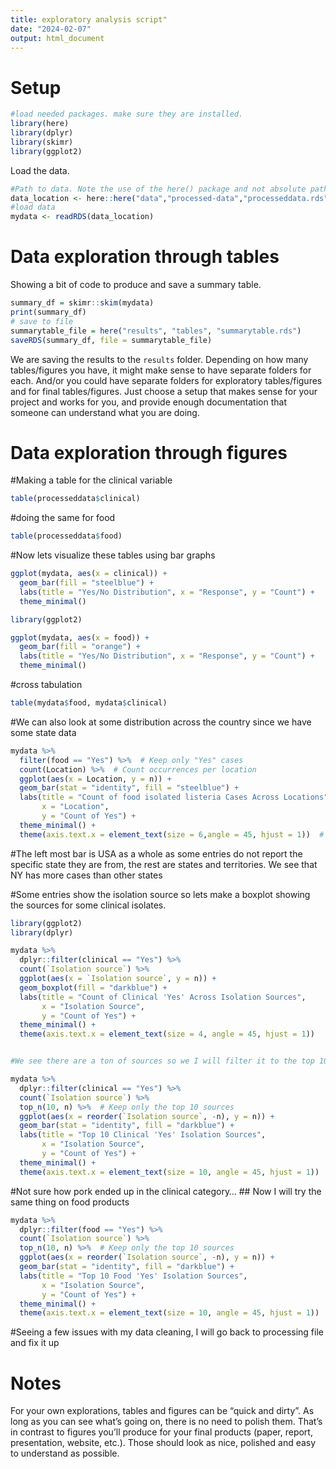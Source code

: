 ```yaml
---
title: exploratory analysis script"
date: "2024-02-07"
output: html_document
---
```


  

# Setup

```r
#load needed packages. make sure they are installed.
library(here) 
library(dplyr)
library(skimr)
library(ggplot2)
```


Load the data.

```r
#Path to data. Note the use of the here() package and not absolute paths
data_location <- here::here("data","processed-data","processeddata.rds")
#load data
mydata <- readRDS(data_location)
```





# Data exploration through tables

Showing a bit of code to produce and save a summary table.


```r
summary_df = skimr::skim(mydata)
print(summary_df)
# save to file
summarytable_file = here("results", "tables", "summarytable.rds")
saveRDS(summary_df, file = summarytable_file)
```

We are saving the results to the `results` folder. Depending on how many tables/figures you have, it might make sense to have separate folders for each. And/or you could have separate folders for exploratory tables/figures and for final tables/figures. Just choose a setup that makes sense for your project and works for you, and provide enough documentation that someone can understand what you are doing.


# Data exploration through figures

#Making a table for the clinical variable 
```r
table(processeddata$clinical)
```
#doing the same for food
```r
table(processeddata$food)
```
#Now lets visualize these tables using bar graphs
```r
ggplot(mydata, aes(x = clinical)) + 
  geom_bar(fill = "steelblue") + 
  labs(title = "Yes/No Distribution", x = "Response", y = "Count") + 
  theme_minimal()

```
```r
library(ggplot2)

ggplot(mydata, aes(x = food)) + 
  geom_bar(fill = "orange") + 
  labs(title = "Yes/No Distribution", x = "Response", y = "Count") + 
  theme_minimal()

```
#cross tabulation
```r
table(mydata$food, mydata$clinical)
```
#We can also look at some distribution across the country since we have some state data
```r

mydata %>%
  filter(food == "Yes") %>%  # Keep only "Yes" cases
  count(Location) %>%  # Count occurrences per location
  ggplot(aes(x = Location, y = n)) +
  geom_bar(stat = "identity", fill = "steelblue") + 
  labs(title = "Count of food isolated listeria Cases Across Locations", 
       x = "Location", 
       y = "Count of Yes") + 
  theme_minimal() +
  theme(axis.text.x = element_text(size = 6,angle = 45, hjust = 1))  # Rotate x-axis labels for readability

```
#The left most bar is USA as a whole as some entries do not report the specific state they are from, the rest are states and territories. We see that NY has more cases than other states

#Some entries show the isolation source so lets make a boxplot showing the sources for some clinical isolates.
```r
library(ggplot2)
library(dplyr)

mydata %>%
  dplyr::filter(clinical == "Yes") %>%  
  count(`Isolation source`) %>%
  ggplot(aes(x = `Isolation source`, y = n)) +
  geom_boxplot(fill = "darkblue") +
  labs(title = "Count of Clinical 'Yes' Across Isolation Sources", 
       x = "Isolation Source", 
       y = "Count of Yes") +
  theme_minimal() +
  theme(axis.text.x = element_text(size = 4, angle = 45, hjust = 1))


#We see there are a ton of sources so we I will filter it to the top 10.
```



```r
mydata %>% 
  dplyr::filter(clinical == "Yes") %>%
  count(`Isolation source`) %>%
  top_n(10, n) %>%  # Keep only the top 10 sources
  ggplot(aes(x = reorder(`Isolation source`, -n), y = n)) +
  geom_bar(stat = "identity", fill = "darkblue") +
  labs(title = "Top 10 Clinical 'Yes' Isolation Sources", 
       x = "Isolation Source", 
       y = "Count of Yes") +
  theme_minimal() +
  theme(axis.text.x = element_text(size = 10, angle = 45, hjust = 1))

```
#Not sure how pork ended up in the clinical category...
## Now I will try the same thing on food products

```r
mydata %>% 
  dplyr::filter(food == "Yes") %>%
  count(`Isolation source`) %>%
  top_n(10, n) %>%  # Keep only the top 10 sources
  ggplot(aes(x = reorder(`Isolation source`, -n), y = n)) +
  geom_bar(stat = "identity", fill = "darkblue") +
  labs(title = "Top 10 Food 'Yes' Isolation Sources", 
       x = "Isolation Source", 
       y = "Count of Yes") +
  theme_minimal() +
  theme(axis.text.x = element_text(size = 10, angle = 45, hjust = 1))
```
#Seeing a few issues with my data cleaning, I will go back to processing file and fix it up

# Notes

For your own explorations, tables and figures can be "quick and dirty". As long as you can see what's going on, there is no need to polish them. That's in contrast to figures you'll produce for your final products (paper, report, presentation, website, etc.). Those should look as nice, polished and easy to understand as possible.


